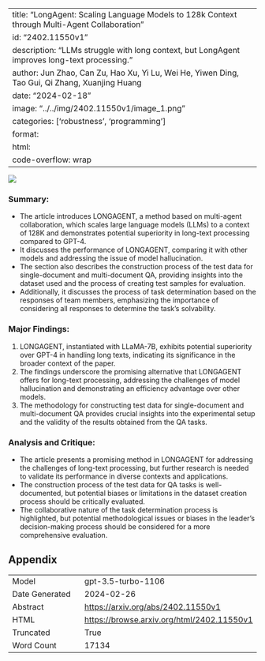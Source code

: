 
---
title: "LongAgent: Scaling Language Models to 128k Context through Multi-Agent Collaboration"
id: "2402.11550v1"
description: "LLMs struggle with long context, but LongAgent improves long-text processing."
author: Jun Zhao, Can Zu, Hao Xu, Yi Lu, Wei He, Yiwen Ding, Tao Gui, Qi Zhang, Xuanjing Huang
date: "2024-02-18"
image: "../../img/2402.11550v1/image_1.png"
categories: ['robustness', 'programming']
format:
  html:
    code-overflow: wrap
---

![](../../img/2402.11550v1/image_1.png)

### Summary:
- The article introduces LONGAGENT, a method based on multi-agent collaboration, which scales large language models (LLMs) to a context of 128K and demonstrates potential superiority in long-text processing compared to GPT-4. 
- It discusses the performance of LONGAGENT, comparing it with other models and addressing the issue of model hallucination. 
- The section also describes the construction process of the test data for single-document and multi-document QA, providing insights into the dataset used and the process of creating test samples for evaluation. 
- Additionally, it discusses the process of task determination based on the responses of team members, emphasizing the importance of considering all responses to determine the task's solvability.

### Major Findings:
1. LONGAGENT, instantiated with LLaMA-7B, exhibits potential superiority over GPT-4 in handling long texts, indicating its significance in the broader context of the paper.
2. The findings underscore the promising alternative that LONGAGENT offers for long-text processing, addressing the challenges of model hallucination and demonstrating an efficiency advantage over other models.
3. The methodology for constructing test data for single-document and multi-document QA provides crucial insights into the experimental setup and the validity of the results obtained from the QA tasks.

### Analysis and Critique:
- The article presents a promising method in LONGAGENT for addressing the challenges of long-text processing, but further research is needed to validate its performance in diverse contexts and applications.
- The construction process of the test data for QA tasks is well-documented, but potential biases or limitations in the dataset creation process should be critically evaluated.
- The collaborative nature of the task determination process is highlighted, but potential methodological issues or biases in the leader's decision-making process should be considered for a more comprehensive evaluation.

## Appendix

|          |          |
|----------|----------|
| Model     | gpt-3.5-turbo-1106       |
| Date Generated     | 2024-02-26       |
| Abstract | [https://arxiv.org/abs/2402.11550v1](https://arxiv.org/abs/2402.11550v1)        |
| HTML     | [https://browse.arxiv.org/html/2402.11550v1](https://browse.arxiv.org/html/2402.11550v1)       |
| Truncated       | True       |
| Word Count       | 17134       |